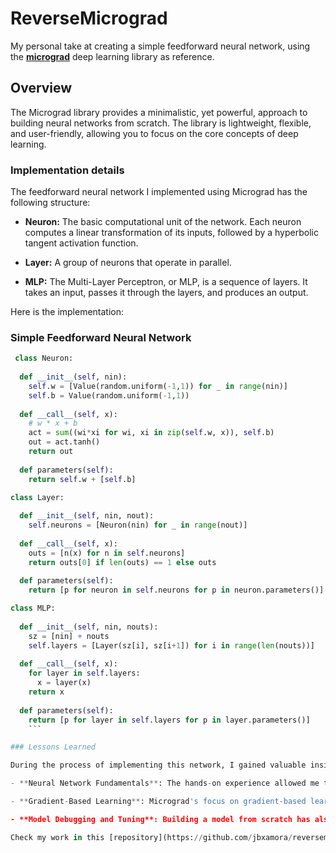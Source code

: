 # ReverseMicrograd
My personal take at creating a simple feedforward neural network, using the [**micrograd**](https://github.com/karpathy/micrograd) deep learning library as reference.

## Overview
The Micrograd library provides a minimalistic, yet powerful, approach to building neural networks from scratch. The library is lightweight, flexible, and user-friendly, allowing you to focus on the core concepts of deep learning.

### Implementation details
The feedforward neural network I implemented using Micrograd has the following structure:

- **Neuron:** The basic computational unit of the network. Each neuron computes a linear transformation of its inputs, followed by a hyperbolic tangent activation function.

- **Layer:** A group of neurons that operate in parallel.

- **MLP:** The Multi-Layer Perceptron, or MLP, is a sequence of layers. It takes an input, passes it through the layers, and produces an output.

Here is the implementation:

### Simple Feedforward Neural Network
```python
 class Neuron:
  
  def __init__(self, nin):
    self.w = [Value(random.uniform(-1,1)) for _ in range(nin)]
    self.b = Value(random.uniform(-1,1))
  
  def __call__(self, x):
    # w * x + b
    act = sum((wi*xi for wi, xi in zip(self.w, x)), self.b)
    out = act.tanh()
    return out
  
  def parameters(self):
    return self.w + [self.b]

class Layer:
  
  def __init__(self, nin, nout):
    self.neurons = [Neuron(nin) for _ in range(nout)]
  
  def __call__(self, x):
    outs = [n(x) for n in self.neurons]
    return outs[0] if len(outs) == 1 else outs
  
  def parameters(self):
    return [p for neuron in self.neurons for p in neuron.parameters()]

class MLP:
  
  def __init__(self, nin, nouts):
    sz = [nin] + nouts
    self.layers = [Layer(sz[i], sz[i+1]) for i in range(len(nouts))]
  
  def __call__(self, x):
    for layer in self.layers:
      x = layer(x)
    return x
  
  def parameters(self):
    return [p for layer in self.layers for p in layer.parameters()]
    ```

### Lessons Learned

During the process of implementing this network, I gained valuable insights into the following areas:

- **Neural Network Fundamentals**: The hands-on experience allowed me to better understand the underlying structure and function of neurons, layers, and the entire network.

- **Gradient-Based Learning**: Micrograd's focus on gradient-based learning helped me deepen my understanding of how neural networks learn from data.

- **Model Debugging and Tuning**: Building a model from scratch has also improved my ability to debug and tune models effectively, by understanding the internals of the computation process.

Check my work in this [repository](https://github.com/jbxamora/reversemicrograd) for more detailed information and context.
